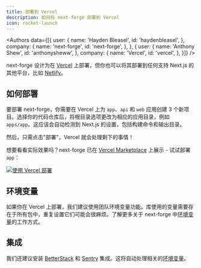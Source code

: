 ```yaml
---
title: 部署到 Vercel
description: 如何将 next-forge 部署到 Vercel
icon: rocket-launch
---
```



<Authors data={[{
  user: {
    name: 'Hayden Bleasel',
    id: 'haydenbleasel',
  },
  company: {
    name: 'next-forge',
    id: 'next-forge',
  },
}, {
  user: {
    name: 'Anthony Shew',
    id: 'anthonysheww',
  },
  company: {
    name: 'Vercel',
    id: 'vercel',
  },
}]} />

next-forge 设计为在 [Vercel](https://vercel.com) 上部署，但你也可以将其部署到任何支持 Next.js 的其他平台，比如 [Netlify](https://www.netlify.com/)。

## 如何部署

要部署 next-forge，你需要在 Vercel 上为 `app`、`api` 和 `web` 应用创建 3 个新项目。选择你的代码仓库后，将根目录选项更改为相应的应用目录，例如 `apps/app`。这应该会自动检测到 Next.js 的设置，包括构建命令和输出目录。

然后，只需点击"部署"，Vercel 就会处理剩下的事情！

想要看看实际效果吗？next-forge 已在 [Vercel Marketplace](https://vercel.com/templates/Next.js/next-forge) 上展示 - 试试部署 `app`：

[![使用 Vercel 部署](https://vercel.com/button)](https://vercel.com/new/clone?build-command=turbo%20build&demo-description=Comprehensive%20Turborepo%20template%20for%20Next.js%20apps.&demo-image=%2F%2Fimages.ctfassets.net%2Fe5382hct74si%2F2XyyD0ftVZoyj9fHabQB2G%2F8e5779630676c645214ddb3729d8ff96%2Fopengraph-image.png&demo-title=next-forge&demo-url=https%3A%2F%2Fwww.next-forge.com%2F&env=DATABASE_URL%2CRESEND_TOKEN%2CRESEND_FROM%2CCLERK_SECRET_KEY%2CCLERK_WEBHOOK_SECRET%2CSTRIPE_SECRET_KEY%2CSTRIPE_WEBHOOK_SECRET%2CBETTERSTACK_API_KEY%2CBETTERSTACK_URL%2CFLAGS_SECRET%2CARCJET_KEY%2CSVIX_TOKEN%2CNEXT_PUBLIC_CLERK_PUBLISHABLE_KEY%2CNEXT_PUBLIC_CLERK_SIGN_IN_URL%2CNEXT_PUBLIC_CLERK_SIGN_UP_URL%2CNEXT_PUBLIC_CLERK_AFTER_SIGN_IN_URL%2CNEXT_PUBLIC_CLERK_AFTER_SIGN_UP_URL%2CNEXT_PUBLIC_GA_MEASUREMENT_ID%2CNEXT_PUBLIC_POSTHOG_KEY%2CNEXT_PUBLIC_POSTHOG_HOST%2CNEXT_PUBLIC_APP_URL%2CNEXT_PUBLIC_WEB_URL%2CNEXT_PUBLIC_DOCS_URL&envLink=https%3A%2F%2Fdocs.next-forge.com%2Fsetup%23accounts&from=templates&project-name=next-forge&repository-name=next-forge&repository-url=https%3A%2F%2Fgithub.com%2Fhaydenbleasel%2Fnext-forge&root-directory=apps%2Fapp&skippable-integrations=1)

## 环境变量

如果你在 Vercel 上部署，我们建议使用团队环境变量功能。库使用的变量需要存在于所有包中，重复设置它们可能会很麻烦。了解更多关于 next-forge 中[环境变量](/env)的工作方式。

## 集成

我们还建议安装 [BetterStack](https://vercel.com/integrations/betterstack) 和 [Sentry](https://vercel.com/integrations/sentry) 集成。这将自动处理相关的[环境变量](/env)。
